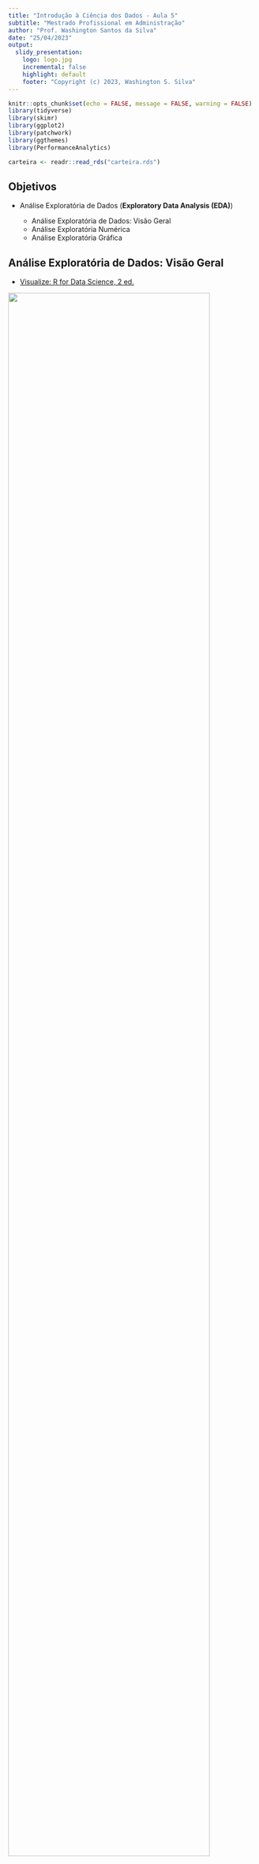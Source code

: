 ```yaml
---
title: "Introdução à Ciência dos Dados - Aula 5"
subtitle: "Mestrado Profissional em Administração"
author: "Prof. Washington Santos da Silva"
date: "25/04/2023"
output:
  slidy_presentation:
    logo: logo.jpg
    incremental: false
    highlight: default
    footer: "Copyright (c) 2023, Washington S. Silva"
---
```


```r
knitr::opts_chunk$set(echo = FALSE, message = FALSE, warning = FALSE)
library(tidyverse)
library(skimr)
library(ggplot2)
library(patchwork)
library(ggthemes)
library(PerformanceAnalytics)

carteira <- readr::read_rds("carteira.rds")
```

## Objetivos

- Análise Exploratória de Dados (**Exploratory Data Analysis (EDA)**)
   
    - Análise Exploratória de Dados: Visão Geral
    - Análise Exploratória Numérica
    - Análise Exploratória Gráfica
    

## Análise Exploratória de Dados: Visão Geral

- [Visualize: R for Data Science, 2 ed.](https://r4ds.hadley.nz/visualize.html)

![](https://r4ds.hadley.nz/diagrams/data-science/visualize.png){width=90%}

[*-- Wickham & Grolemund, Visualize*]{style="float:right"}

**Import:** importar/inserir seus dados no R.

**Tidy: **Armazenar seus dados em um formato consistente.

**Transform: ** -- criando novas variáveis a partir das já existentes e 
sumarizar informações.

**Visualize:** Representar visualmente seus dados.

Esta parte do livro mostra como usar a **visualização** e a **transformação** para explorar dados de maneira sistemática.

  
- **Exploratory Data Analysis (EDA)**

EDA é um ciclo iterativo no qual:
 
    - Geramos perguntas sobre os dados.

    - Procuramos por respostas visualizando, transformando e modelando os 
      dados.

    - Usamos o que aprendemos para refinar as perguntas e/ou gerar novas      
      perguntas.

    - A EDA não é um processo formal com um conjunto estrito de regras.

    - Durante as fases iniciais da EDA, devemos nos sentir livres para 
      investigar quaisquer ideias que surjam.
  
    - Algumas ideias irão gerar frutos, outras serão descartadas.

    - Na medida em que a exploração continua, devemos nos focar em algumas 
      questões e áreas mais relevantes e produtivas.

- **Sumário:** 

A EDA é uma parte importante de qualquer análise de dados:

- Para entender as **propriedades** dos dados
- Para **estruturar os dados** no formato adequado para análise
- Para encontrar **padrões** nos dados
- Para **descrever** os dados/fenômeno
- Para identificar **erros** nos dados
- Para sugerir **estratégias de modelagem**
- Para **depurar** análises 
- Para **comunicar** resultados


## Variabilidade/Variação

- **Variação** é a tendência dos valores de uma variável aleatória de 
   mudar o valor assumido de realização para 
   realização.
  
- Variáveis categóricas também são aleatórias e podem variar se "medirmos" 
  seus diferentes níveis.

- Cada variável aleatória tem seu próprio **padrão de variação**, que pode  revelar informações importantes e interessantes. 
  
- A melhor maneira de entender um padrão é visualizar a **distribuição dos  valores da variável**.

Dois tipos de perguntas sobre os dados sempre úteis para fazer descobertas:

1. Que tipo de **variação** ocorre **dentro** das variáveis?

2. Que tipo de **covariação** ocorre **entre** as variáveis? 

O restante desta aula foca-se nestas duas perguntas.


## Análise Exploratória Numérica



## Análise Exploratória Gráfica

```r
knitr::include_graphics("img/graphics_relations.jpeg")
```


## Análise Exploratória Gráfica: Visualizando distribuições

Características observáveis na distribuição de variáveis numéricas

- **Simetria/Assimetria**: A distribuição é simétrica: assimétrica a esquerda ou a direita?.

- **Outliers**: Há um ou mais valores muito distantes da maioria dos dados?

- **Multimodalidade**: A distribuição possui dois ou mais picos/clusters?

- **Gaps**: Há intervalos de valores que não contém dados?

- **Erros**: Há valores fora do intervalo factível?

Por que visualizar a distribuição dos dados?

```r
knitr::include_graphics("img/dist.jpg")
```


```r
knitr::include_graphics("img/prob.png")
```

- Para encontrar um modelo probabilístico para o fenômeno aleatório em 
questão.


## Visualizando distribuições: Histograma

```r
h1 <- ggplot(carteira, aes(x = VALE)) + geom_histogram()
h1
```

Customizando um Histograma

```r
h1c <- ggplot(carteira, aes(x = VALE)) +
  geom_histogram() +
  labs(x = "Retornos",
       y = "Frequência",
       title = "Vale: Retornos das Ações") + 
  xlim(-0.3, 0.3)
h1c
```

Histograma

```r
h2 <- ggplot(carteira, aes(x = PETR4.SA)) + geom_histogram() 
h2
```

Customizando:

```r
h2c <- ggplot(carteira, aes(x = PETR4.SA)) +
  geom_histogram() +
  labs(x = "Retornos",
       y = "Frequência",
       title = "Petrobrás: Retornos das Ações") + 
  xlim(-0.3, 0.3)
h2c
```


```r
h3 <- ggplot(carteira, aes(x = WEGE3.SA)) + geom_histogram()
h3
```

Customizando

```r
h3c <- ggplot(carteira, aes(x = WEGE3.SA)) +
  geom_histogram() +
  labs(x = "Retornos",
       y = "Frequência",
       title = "WEG: Retornos das Ações") + 
  xlim(-0.3, 0.3)
h3c
```


- Histograma: Múltiplos gráficos em um painel

```r
library(patchwork)
painel01 <- h1c / h2c / h3c
painel01
```


- Histograma: Múltiplos gráficos em um painel

```r
library(patchwork)
painel01 <- (h1c + h2c + h3c) + plot_layout(nrow = 2)
painel01
```

Densidade Empírica

```r
d1 <- ggplot(carteira, aes(x = VALE)) + geom_density()
d1
```

Customizando 

```r
d1c <- ggplot(carteira, aes(x = VALE)) +
  geom_density() +
  labs(x = "Retornos",
       y = "Densidade",
       title = "Vale: Retornos das Ações") +
  xlim(-0.3, 0.3)
d1c
```

Densidade Empírica

```r
d2 <- ggplot(carteira, aes(x = PETR4.SA)) + geom_density()
d2
```

Customizando 

```r
d2c <- ggplot(carteira, aes(x = PETR4.SA)) +
  geom_density() +
  labs(x = "Retornos",
       y = "Densidade",
       title = "Petrobrás: Retornos das Ações") + 
  xlim(-0.3, 0.3)
d2c
```

Densidade Empírica

```r
d3 <- ggplot(carteira, aes(x = WEGE3.SA)) + geom_density()
d3
```

Customizando 

```r
d3c <- ggplot(carteira, aes(x = WEGE3.SA)) +
  geom_density() +
  labs(x = "Retornos",
       y = "Densidade",
       title = "WEG: Retornos das Ações") +
  xlim(-0.3, 0.3)
d3c
```

Densidade Empírica: Múltiplos gráficos em um painel

```r
library(patchwork)
painel02 <- d1c / d2c / d3c
painel02
```

Densidade Empírica: Múltiplos gráficos em um painel

```r
painel02 <- (d1c + d2c + d3c) + plot_layout(nrow = 2)
painel02
```

Histograma com Densidade Empírica

```r
h1_d <- ggplot(carteira, aes(x = VALE)) + 
            geom_histogram(aes(y = ..density..)) +
            geom_density(col = "blue", size = 1.5)
h1_d
```


## Visualizando distribuições: Boxplot

```r
knitr::include_graphics("img/bplot.png")
```

Boxplot

```r
b1 <- ggplot(carteira, aes(x = VALE)) + geom_boxplot()
b1
```

Boxplot: `coord_flip()` inverte a orientação

```r
b1_inv <- ggplot(carteira, aes(x = VALE)) + geom_boxplot() + coord_flip()
b1_inv
```

Customizando

```r
b1c <- ggplot(carteira, aes(x = VALE)) +
        geom_boxplot() +
        labs(x = "Retornos",
             y = NULL,
             title = "Vale: Retornos das Ações") +
        xlim(-0.3, 0.3)
b1c
```

Boxplot

```r
b2 <- ggplot(carteira, aes(x = PETR4.SA)) + geom_boxplot()
b2
```

Customizando

```r
b2c <- ggplot(carteira, aes(x = PETR4.SA)) +
        geom_boxplot() +
        labs(x = "Retornos",
             y = NULL,
             title = "Petrobrás: Retornos das Ações") + 
       xlim(-0.3, 0.3)
b2c
```

Boxplot

```r
b3 <- ggplot(carteira, aes(x = WEGE3.SA)) + geom_boxplot()
b3
```

Customizando

```r
b3c <- ggplot(carteira, aes(x = WEGE3.SA)) +
       geom_boxplot() +
       labs(x = "Retornos",
            y = NULL,
            title = "WEG: Retornos das Ações") +
       xlim(-0.3, 0.3)
b3c
```

Boxplot: Múltiplos gráficos em um painel

```r
library(patchwork)
painel03 <- b1c / b2c / b3c
painel03
```


## Visualizando distribuições: Gráfico de Barras



## Covariação entre Variáveis Numéricas

Gráficos de Dispersão:

```r
knitr::include_graphics("img/dispcor.png")
```

Covariação: Dispersão e $r_{xy}$ 

```r
knitr::include_graphics("img/correlation.png")
```

- verbete na [wikipedia](https://en.wikipedia.org/wiki/Pearson_correlation_coefficient) 

- Covariação: Quarteto de Ascombe

```r
knitr::include_graphics("img/ascombe.png")
```

- Analise o verbete na [wikipedia](https://en.wikipedia.org/wiki/Anscombe%27s_quartet)


Covariação: Gráfico de Dispersão

```r
ggplot(data = carteira) +
  geom_point(mapping = aes(x = VALE, y = PETR4.SA))
```


Covariação: Gráfico de Dispersão

```r
ggplot(data = carteira) +
  geom_bin2d(mapping = aes(x = VALE, y = PETR4.SA))
```

Covariação: Gráfico de Dispersão

```r
ggplot(data = carteira) +
  geom_point(mapping = aes(x = VALE, y = PETR4.SA)) +
  geom_smooth(mapping = aes(x = VALE, y = PETR4.SA), method = "lm", se = FALSE)
```

Covariação: Gráfico de Dispersão

```r
ggplot(data = carteira) +
  geom_point(mapping = aes(x = WEGE3.SA, y = PETR4.SA))
```

Covariação: Gráfico de Dispersão

```r
ggplot(data = carteira) +
  geom_bin2d(mapping = aes(x = WEGE3.SA, y = PETR4.SA))
```

Covariação: Gráfico de Dispersão

```r
ggplot(data = carteira) +
  geom_point(mapping = aes(x = WEGE3.SA, y = PETR4.SA)) +
  geom_smooth(mapping = aes(x = WEGE3.SA, y = PETR4.SA), method = "lm", se = FALSE)
```

Covariação: Gráfico de Dispersão

```r
ggplot(data = carteira) +
  geom_point(mapping = aes(x = WEGE3.SA, y = VALE))
```    

Covariação: Gráfico de Dispersão

```r
ggplot(data = carteira) +
  geom_bin2d(mapping = aes(x = WEGE3.SA, y = VALE))
```

Covariação: Gráfico de Dispersão

```r
ggplot(data = carteira) +
  geom_point(mapping = aes(x = WEGE3.SA, y = VALE)) +
  geom_smooth(mapping = aes(x = WEGE3.SA, y = VALE), method = "lm", se = FALSE)
```

Tudo ao Mesmo Tempo 

```r
library(PerformanceAnalytics)
chart.Correlation(carteira, histogram = TRUE)
```


## Gráficos de Linha para Séries Temporais

Características observáveis em gráficos de séries temporais:

- **Tendência**: É o crescimento ou decrescimento de longo prazo observado 
                 nos dados. 

- **Sazonalidade**: Um padrão sazonal ocorre quando uma série temporal é afetada                      por fatores sazonais, como a época do ano ou o dia da semana.

- **Ciclos**: Um ciclo ocorre se observamos crescimentos e decrescimento nos 
               dados não apresentam um período fixo.


```r
plot(AirPassengers,
     xlab = "Mês",
     ylab = "Total de Passageiros (1000's)",
     main = "Total de Passageiros entre 1949 e 1961", 
     col = "blue")
grid()
```



**Sistema Gerenciador de Séries do Banco Central do Brasil**

- Todo pesquisador de finanças e economia deve conhecer o [Sistema Gerenciador 
de Séries Temporais](https://www3.bcb.gov.br/sgspub/localizarseries/localizarSeries.do?method=prepararTelaLocalizarSeries) do Banco Central do Brasil.

- Pacotes `R` que se comunicam com a API do Banco Central:

    - [GetBCBData](https://github.com/msperlin/GetBCBData/)
    - [BETS](https://cran.r-project.org/web/packages/BETS/vignettes/BETS_basic_usage.html)


```r
library(GetBCBData)
library(ggplot2)

# define ids
id.series <- c(utilizacao_capacidade_instalada = 1344)
first.date = '2010-01-01'

# obtem serie do bcb
df_uci <- gbcbd_get_series(id = id.series,
                            first.date = first.date,
                            last.date = Sys.Date(), 
                            use.memoise = FALSE)

# grafico de linha via ggplot2
ggplot(data = df_uci, aes(x = ref.date, y = value)) + 
  geom_line(color = "blue") + 
  labs(x = 'Trimestre', y = 'Utilização da Capacidade Instalada (%)', 
       title  = 'Utilização da capacidade instalada - Geral (FGV)',
       subtitle = "Periodicidade: Trimestral",
       caption = "Fonte: Elaborado pelo Autor com dados da FGV") 
```

Gráfico de Linha para Séries Temporais

```r
library(GetBCBData)
library(ggplot2)

# define ids
id.series <- c(utilizacao_capacidade_instalada = 1344)
first.date = '2002-01-01'

# obtem serie do bcb
df_uci <- gbcbd_get_series(id = id.series,
                            first.date = first.date,
                            last.date = Sys.Date(), 
                            use.memoise = FALSE)

# grafico de linha via ggplot2
ggplot(data = df_uci, aes(x = ref.date, y = value)) + 
  geom_line(color = "blue") + 
  labs(x = 'Trimestre', y = 'Utilização da Capacidade Instalada (%)', 
       title  = 'Utilização da capacidade instalada - Geral (FGV): 2002/2022',
       subtitle = "Periodicidade: Trimestral",
       caption = "Fonte: Elaborado pelo Autor com dados da FGV") 
```






